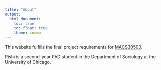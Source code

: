 ```yaml
---
title: "About"
output:
  html_document:
    toc: true
    toc_float: true
    theme: cosmo
---
```

  
This website fulfills the final project requirements for [MACS30500](https://uc-cfss.github.io/). 

Rishi is a second-year PhD student in the Department of Sociology at the University of Chicago. 

